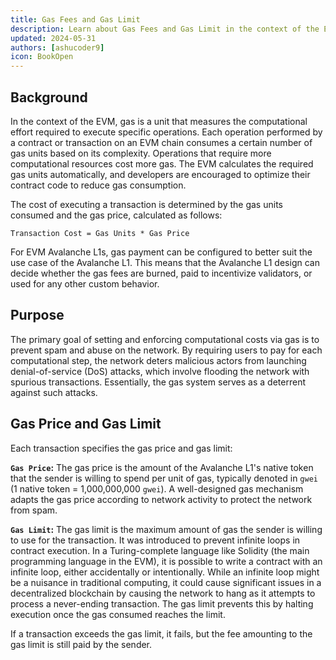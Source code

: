 ```yaml
---
title: Gas Fees and Gas Limit
description: Learn about Gas Fees and Gas Limit in the context of the EVM.
updated: 2024-05-31
authors: [ashucoder9]
icon: BookOpen
---
```


## Background

In the context of the EVM, gas is a unit that measures the computational effort required to execute specific operations. Each operation performed by a contract or transaction on an EVM chain consumes a certain number of gas units based on its complexity. Operations that require more computational resources cost more gas. The EVM calculates the required gas units automatically, and developers are encouraged to optimize their contract code to reduce gas consumption.

The cost of executing a transaction is determined by the gas units consumed and the gas price, calculated as follows:

```
Transaction Cost = Gas Units * Gas Price
```

For EVM Avalanche L1s, gas payment can be configured to better suit the use case of the Avalanche L1. This means that the Avalanche L1 design can decide whether the gas fees are burned, paid to incentivize validators, or used for any other custom behavior.

## Purpose

The primary goal of setting and enforcing computational costs via gas is to prevent spam and abuse on the network. By requiring users to pay for each computational step, the network deters malicious actors from launching denial-of-service (DoS) attacks, which involve flooding the network with spurious transactions. Essentially, the gas system serves as a deterrent against such attacks.

## Gas Price and Gas Limit

Each transaction specifies the gas price and gas limit:

**`Gas Price`:** The gas price is the amount of the Avalanche L1's native token that the sender is willing to spend per unit of gas, typically denoted in `gwei` (1 native token = 1,000,000,000 `gwei`). A well-designed gas mechanism adapts the gas price according to network activity to protect the network from spam.

**`Gas Limit`:** The gas limit is the maximum amount of gas the sender is willing to use for the transaction. It was introduced to prevent infinite loops in contract execution. In a Turing-complete language like Solidity (the main programming language in the EVM), it is possible to write a contract with an infinite loop, either accidentally or intentionally. While an infinite loop might be a nuisance in traditional computing, it could cause significant issues in a decentralized blockchain by causing the network to hang as it attempts to process a never-ending transaction. The gas limit prevents this by halting execution once the gas consumed reaches the limit.

If a transaction exceeds the gas limit, it fails, but the fee amounting to the gas limit is still paid by the sender.
